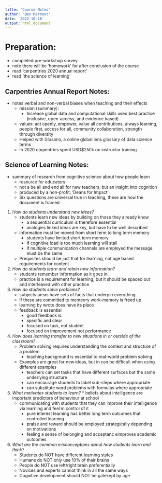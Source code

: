 ```yaml
---
title: "Course Notes"
author: "Ben Marmont"
date: '2022-10-18'
output: html_document
---
```


# Preparation:
* completed pre-workshop survey
* note there will be 'homework' for after conclusion of the course 
* read 'carpentries 2020 annual report'
* read 'the science of learning'
  
## Carpentries Annual Report Notes:
 * notes verbal and non-verbal biases when teaching and their effects
    * mission (summary):        
        * Increase global data and computational skills used best practice (inclusive, open-access, and evidence based)
    * values: act openly, empower, value all contributions, always learning, people first, access for all, community collaboration, strength through diversity
    * Helped with Glosario, a online global lens glossary of data science terms
    * In 2020 carpentries spent USD$250k on instructor training

## Science of Learning Notes:
  * summary of research from cognitive science about how people learn
    * resource for educators 
    * not a be all and end all for new teachers, but an insight into cognition
    * produced by a non-profit; 'Deans for Impact'
    * Six questions are universal true in teaching, these are how the document is framed
    
 1) _How do students understand new ideas?_
    * students learn new ideas by building on those they already know
      * a sequential curriculum is therefore essential
      * analogies linked ideas are key, but have to be well described
    * information must be moved from short term to long term memory
      * students have limited short term memory
      * if cognitive load is too much learning will stall
      * if multiple communication channels are employed the message must be the same
    * Prequsites should be just that for learning, not age based requirements for content
    
  2) _How do students learn and retain new information?_ 
      * students remember information as it goes in
      * practice is a requirement for learning, but it should be spaced out and interleaved with other practice
    
  3) _How do students solve problems?_
      * subjects areas have sets of facts that underpin everything
       * if these are committed to memeory work-memory is freed up
       * learning by wrote does have its place
     * feedback is essential 
        * good feedback is:
         * specific and clear
         * focused on task, not student
         * focused on improvement not performance
        
  4) _How does learning transfer to new situations in or outside of the classroom?_
      * Problem solving requires understanding the context and structure of a problem
        * teaching background is essential to real-world problem solving 
     * Examples are great for new ideas, but in can be difficult when using different examples
       * teachers can set tasks that have different surfaces but the same underlying structure 
       * can encourage students to label sub-steps where appropriate
       * can substitute word problems with formulas where appropriate
      
  5) _What motivates students to learn?_
    * beliefs about intelligence are important predictors of behaviour at school
      * communicating with students that they can improve their intelligence via learning and feel in control of it 
    * pure interest learning has better long term outcomes that controlled learning  
    * praise and reward should be employed strategically depending on motivations
    * feeling a sense of belonging and acceptanc eimproves academic outcomes
    
  6) _What are the common misconceptions about how students learn and think?_
      * Students do NOT have different learning styles
      * Humans do NOT only use 10% of their brains
      * People do NOT use left/right brain preferentially
      * Novices and experts cannot think in all the same ways
      * Cognitive development should NOT be gatekept by age
         